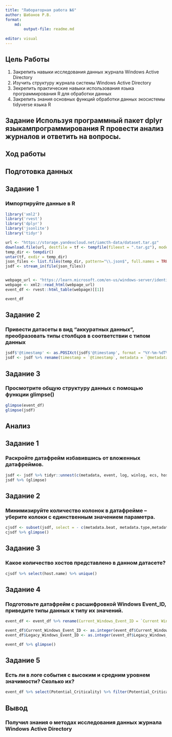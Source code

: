 ```yaml
---
title: "Лабораторная работа №6"
author: Шабанов Р.В.
format:
    md:
        output-file: readme.md
    
editor: visual
---
```


## Цель Работы

1.  Закрепить навыки исследования данных журнала Windows Active Directory
2.  Изучить структуру журнала системы Windows Active Directory
3.  Зекрепить практические навыки использования языка программирования R для обработки данных
4.  Закрепить знания основных функций обработки данных экосистемы tidyverse языка R

## Задание Используя программный пакет dplyr языкампрограммирования R провести анализ журналов и ответить на вопросы.

## Ход работы

## Подготовка данных

## Задание 1

### Импортируйте данные в R

```r
library('xml2')
library('rvest')
library('dplyr')
library('jsonlite')
library('tidyr')

url <- "https://storage.yandexcloud.net/iamcth-data/dataset.tar.gz"
download.file(url, destfile = tf <- tempfile(fileext = ".tar.gz"), mode = "wb")
temp_dir <- tempdir()
untar(tf, exdir = temp_dir)
json_files <- list.files(temp_dir, pattern="\\.json$", full.names = TRUE, recursive = TRUE)
jsdf <- stream_in(file(json_files))


webpage_url <- "https://learn.microsoft.com/en-us/windows-server/identity/ad-ds/plan/appendix-l--events-to-monitor"
webpage <- xml2::read_html(webpage_url)
event_df <- rvest::html_table(webpage)[[1]]

event_df
```

## Задание 2

### Привести датасеты в вид "аккуратных данных", преобразовать типы столбцов в соответствии с типом данных

```r

jsdf$'@timestamp' <- as.POSIXct(jsdf$'@timestamp', format = "%Y-%m-%dT%H:%M:%OSZ", tz = "UTC")
jsdf <- jsdf %>% rename(timestamp = `@timestamp`, metadata = `@metadata`)
```

## Задание 3

### Просмотрите общую структуру данных с помощью функции glimpse()

```r
glimpse(event_df)
glimpse(jsdf)

```

## Анализ

## Задание 1

### Раскройте датафрейм избавившись от вложенных датафреймов.

```r
jsdf <- jsdf %>% tidyr::unnest(c(metadata, event, log, winlog, ecs, host, agent), names_sep = ".")
jsdf %>% (glimpse)

```

## Задание 2

### Минимизируйте количество колонок в датафрейме -- уберите колоки с единственным значением параметра.

```r
cjsdf <- subset(jsdf, select = - c(metadata.beat, metadata.type,metadata.version,metadata.topic,event.kind,winlog.api,agent.ephemeral_id,agent.hostname,agent.id,agent.version,agent.type))
cjsdf %>% glimpse()
```

## Задание 3

### Какое количество хостов представлено в данном датасете?

```r
cjsdf %>% select(host.name) %>% unique()
```

## Задание 4

### Подготовьте датафрейм с расшифровкой Windows Event_ID, приведите типы данных к типу их значений.

```r
event_df <- event_df %>% rename(Current_Windows_Event_ID = `Current Windows Event ID`, Legacy_Windows_Event_ID = `Legacy Windows Event ID`, Potential_Criticality = `Potential Criticality`, Event_Summary = `Event Summary`)

event_df$Current_Windows_Event_ID <- as.integer(event_df$Current_Windows_Event_ID)
event_df$Legacy_Windows_Event_ID <- as.integer(event_df$Legacy_Windows_Event_ID)

event_df %>% glimpse()
```

## Задание 5

### Есть ли в логе события с высоким и средним уровнем значимости? Сколько их?

```r
event_df %>% select(Potential_Criticality) %>% filter(Potential_Criticality == 'High' | Potential_Criticality == 'Medium') %>% group_by(Potential_Criticality) %>% count()
```

## Вывод

### Получил знания о методах исследования данных журнала Windows Active Directory
